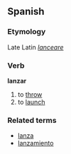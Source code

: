 ==Spanish==
===Etymology===
Late Latin ''[[lanceare]]''
===Verb===
'''lanzar'''

# to [[throw]]
# to [[launch]]

===Related terms===
*[[lanza]]
*[[lanzamiento]]